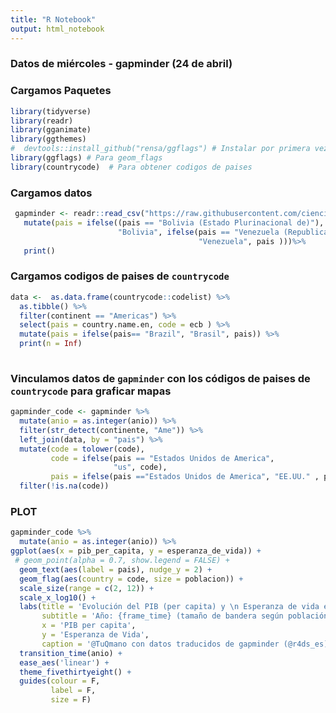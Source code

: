 ---
title: "R Notebook"
output: html_notebook
---


### Datos de miércoles - gapminder (24 de abril)



### Cargamos Paquetes
```{r}

library(tidyverse)
library(readr)
library(gganimate)
library(ggthemes)
#  devtools::install_github("rensa/ggflags") # Instalar por primera vez
library(ggflags) # Para geom_flags
library(countrycode)  # Para obtener codigos de paises

```


### Cargamos datos 

```{r}

 gapminder <- readr::read_csv("https://raw.githubusercontent.com/cienciadedatos/datos-de-miercoles/master/datos/2019/2019-04-24/gapminder_es.csv") %>% 
   mutate(pais = ifelse((pais == "Bolivia (Estado Plurinacional de)"), 
                        "Bolivia", ifelse(pais == "Venezuela (Republica Bolivariana de)",
                                          "Venezuela", pais )))%>% 
   print()

```


### Cargamos codigos de paises de `countrycode`
 
```{r}
data <-  as.data.frame(countrycode::codelist) %>% 
  as.tibble() %>% 
  filter(continent == "Americas") %>% 
  select(pais = country.name.en, code = ecb ) %>% 
  mutate(pais = ifelse(pais== "Brazil", "Brasil", pais)) %>% 
  print(n = Inf)
 
```
 

### Vinculamos datos de `gapminder` con los códigos de paises de `countrycode` para graficar mapas
```{r}
gapminder_code <- gapminder %>% 
  mutate(anio = as.integer(anio)) %>% 
  filter(str_detect(continente, "Ame")) %>% 
  left_join(data, by = "pais") %>% 
  mutate(code = tolower(code), 
         code = ifelse(pais == "Estados Unidos de America", 
                       "us", code),
         pais = ifelse(pais =="Estados Unidos de America", "EE.UU." , pais)) %>% 
  filter(!is.na(code)) 

```


### PLOT

```{r}

gapminder_code %>% 
  mutate(anio = as.integer(anio)) %>% 
ggplot(aes(x = pib_per_capita, y = esperanza_de_vida)) +
 # geom_point(alpha = 0.7, show.legend = FALSE) +
  geom_text(aes(label = pais), nudge_y = 2) +
  geom_flag(aes(country = code, size = poblacion)) +
  scale_size(range = c(2, 12)) + 
  scale_x_log10() +
  labs(title = 'Evolución del PIB (per capita) y \n Esperanza de vida en América Latina',
       subtitle = 'Año: {frame_time} (tamaño de bandera según población)',
       x = 'PIB per capita', 
       y = 'Esperanza de Vida', 
       caption = '@TuQmano con datos traducidos de gapminder (@r4ds_es)') +
  transition_time(anio) +
  ease_aes('linear') +
  theme_fivethirtyeight() +
  guides(colour = F, 
         label = F, 
         size = F)
  
```




